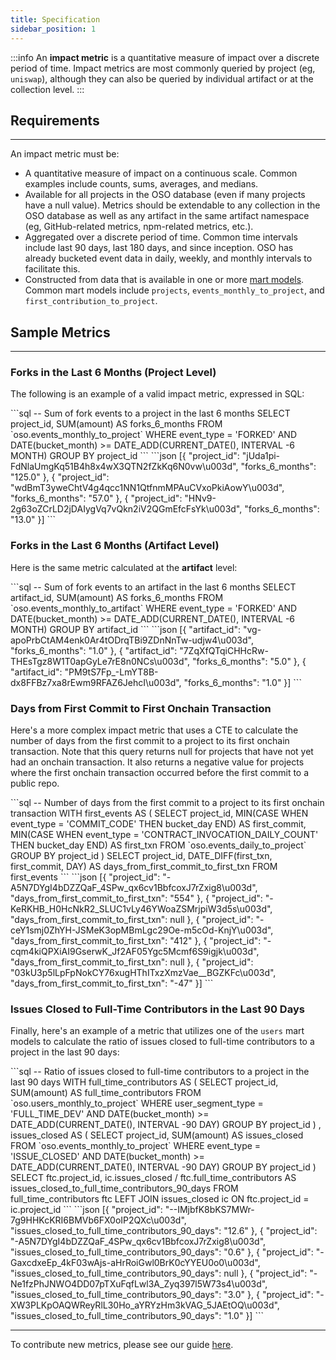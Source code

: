 ```yaml
---
title: Specification
sidebar_position: 1
---
```




:::info
An **impact metric** is a quantitative measure of impact over a discrete period of time. Impact metrics are most commonly queried by project (eg, `uniswap`), although they can also be queried by individual artifact or at the collection level.
:::

## Requirements

---

An impact metric must be:

- A quantitative measure of impact on a continuous scale. Common examples include counts, sums, averages, and medians.
- Available for all projects in the OSO database (even if many projects have a null value). Metrics should be extendable to any collection in the OSO database as well as any artifact in the same artifact namespace (eg, GitHub-related metrics, npm-related metrics, etc.).
- Aggregated over a discrete period of time. Common time intervals include last 90 days, last 180 days, and since inception. OSO has already bucketed event data in daily, weekly, and monthly intervals to facilitate this.
- Constructed from data that is available in one or more [mart models](https://github.com/opensource-observer/oso/tree/main/dbt/models/marts). Common mart models include `projects`, `events_monthly_to_project`, and `first_contribution_to_project`.

## Sample Metrics

---

### Forks in the Last 6 Months (Project Level)

The following is an example of a valid impact metric, expressed in SQL:

<Tabs>
  <TabItem value="query" label="Query" default>
    ```sql
      -- Sum of fork events to a project in the last 6 months
      SELECT
        project_id,
        SUM(amount) AS forks_6_months
      FROM `oso.events_monthly_to_project`
      WHERE 
        event_type = 'FORKED'
        AND DATE(bucket_month) >= DATE_ADD(CURRENT_DATE(), INTERVAL -6 MONTH)
      GROUP BY project_id
      ```
  </TabItem>
  <TabItem value="response" label="Response">
    ```json
      [{
        "project_id": "jUda1pi-FdNlaUmgKq51B4h8x4wX3QTN2fZkKq6N0vw\u003d",
        "forks_6_months": "125.0"
      }, {
        "project_id": "wdBmT3yweChtV4g4qcc1NN1QtfnmMPAuCVxoPkiAowY\u003d",
        "forks_6_months": "57.0"
      }, {
        "project_id": "HNv9-2g63oZCrLD2jDAIygVq7vQkn2iV2QGmEfcFsYk\u003d",
        "forks_6_months": "13.0"
      }]
    ```
  </TabItem>
</Tabs>

### Forks in the Last 6 Months (Artifact Level)

Here is the same metric calculated at the **artifact** level:

<Tabs>
  <TabItem value="query" label="Query" default>
    ```sql
      -- Sum of fork events to an artifact in the last 6 months
      SELECT
        artifact_id,
        SUM(amount) AS forks_6_months
      FROM `oso.events_monthly_to_artifact`
      WHERE 
        event_type = 'FORKED'
        AND DATE(bucket_month) >= DATE_ADD(CURRENT_DATE(), INTERVAL -6 MONTH)
      GROUP BY artifact_id
      ```
  </TabItem>
  <TabItem value="response" label="Response">
    ```json
      [{
        "artifact_id": "vg-apoPrbCtAM4enk0Ar4tODrqTBi9ZDnNnTw-udjw4\u003d",
        "forks_6_months": "1.0"
      }, {
        "artifact_id": "7ZqXfQTqiCHHcRw-THEsTgz8W1T0apGyLe7rE8n0NCs\u003d",
        "forks_6_months": "5.0"
      }, {
        "artifact_id": "PM9tS7Fp_-LmYT8B-dx8FFBz7xa8rEwm9RFAZ6JehcI\u003d",
        "forks_6_months": "1.0"
      }]
    ```
  </TabItem>
</Tabs>

### Days from First Commit to First Onchain Transaction

Here's a more complex impact metric that uses a CTE to calculate the number of days from the first commit to a project to its first onchain transaction. Note that this query returns null for projects that have not yet had an onchain transaction. It also returns a negative value for projects where the first onchain transaction occurred before the first commit to a public repo.

<Tabs>
  <TabItem value="query" label="Query" default>
    ```sql
      -- Number of days from the first commit to a project to its first onchain transaction
      WITH first_events AS (
        SELECT
          project_id,
          MIN(CASE WHEN event_type = 'COMMIT_CODE' THEN bucket_day END) AS first_commit,
          MIN(CASE WHEN event_type = 'CONTRACT_INVOCATION_DAILY_COUNT' THEN bucket_day END) AS first_txn
        FROM `oso.events_daily_to_project`
        GROUP BY project_id
      )
      SELECT
        project_id,
        DATE_DIFF(first_txn, first_commit, DAY) AS days_from_first_commit_to_first_txn
      FROM first_events
    ```
  </TabItem>
  <TabItem value="response" label="Response">
    ```json
      [{
        "project_id": "-A5N7DYgI4bDZZQaF_4SPw_qx6cv1BbfcoxJ7rZxig8\u003d",
        "days_from_first_commit_to_first_txn": "554"
      }, {
        "project_id": "-KeRKHB_H0HcNkR2_SLUC1vLy46YWoaZSMrjpiW3d5s\u003d",
        "days_from_first_commit_to_first_txn": null
      }, {
        "project_id": "-ceY1smj0ZhYH-JSMeK3opMBmLgc29Oe-m5cOd-KnjY\u003d",
        "days_from_first_commit_to_first_txn": "412"
      }, {
        "project_id": "-cqm4kiQPXiAI9GserwK_Jf2AF05Ygc5Mcmf6S9igjk\u003d",
        "days_from_first_commit_to_first_txn": null
      }, {
        "project_id": "03kU3p5lLpFpNokCY76xugHThITxzXmzVae__BGZKFc\u003d",
        "days_from_first_commit_to_first_txn": "-47"
      }]
    ```
  </TabItem>
</Tabs>

### Issues Closed to Full-Time Contributors in the Last 90 Days

Finally, here's an example of a metric that utilizes one of the `users` mart models to calculate the ratio of issues closed to full-time contributors to a project in the last 90 days:

<Tabs>
  <TabItem value="query" label="Query" default>
    ```sql
      -- Ratio of issues closed to full-time contributors to a project in the last 90 days
      WITH full_time_contributors AS (
        SELECT
          project_id,
          SUM(amount) AS full_time_contributors
        FROM `oso.users_monthly_to_project`
        WHERE
          user_segment_type = 'FULL_TIME_DEV'
          AND DATE(bucket_month) >= DATE_ADD(CURRENT_DATE(), INTERVAL -90 DAY)
        GROUP BY project_id
      )
      , issues_closed AS (
        SELECT
          project_id,
          SUM(amount) AS issues_closed
        FROM `oso.events_monthly_to_project`
        WHERE
          event_type = 'ISSUE_CLOSED'
          AND DATE(bucket_month) >= DATE_ADD(CURRENT_DATE(), INTERVAL -90 DAY)
        GROUP BY project_id
      )
      SELECT
        ftc.project_id,
        ic.issues_closed / ftc.full_time_contributors AS issues_closed_to_full_time_contributors_90_days
      FROM full_time_contributors ftc
      LEFT JOIN issues_closed ic ON ftc.project_id = ic.project_id
    ```
  </TabItem>
  <TabItem value="response" label="Response">
    ```json
      [{
        "project_id": "--IMjbfK8bKS7MWr-7g9HHKcKRI6BMVb6FX0oIP2QXc\u003d",
        "issues_closed_to_full_time_contributors_90_days": "12.6"
      }, {
        "project_id": "-A5N7DYgI4bDZZQaF_4SPw_qx6cv1BbfcoxJ7rZxig8\u003d",
        "issues_closed_to_full_time_contributors_90_days": "0.6"
      }, {
        "project_id": "-GaxcdxeEp_4kF03wAjs-aHrRoiGwl0BrK0cYYEU0o0\u003d",
        "issues_closed_to_full_time_contributors_90_days": null
      }, {
        "project_id": "-Ne1fzPhJNWO4DD07pTXuFqfLwl3A_Zyq397l5W73s4\u003d",
        "issues_closed_to_full_time_contributors_90_days": "3.0"
      }, {
        "project_id": "-XW3PLKpOAQWReyRlL30Ho_aYRYzHm3kVAG_5JAEtOQ\u003d",
        "issues_closed_to_full_time_contributors_90_days": "1.0"
      }]
    ```
  </TabItem>
</Tabs>

---

To contribute new metrics, please see our guide [here](../../contribute/impact-models).
